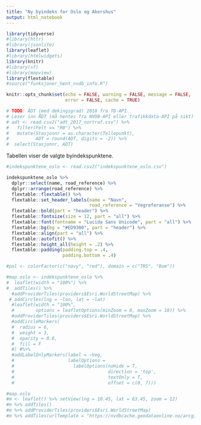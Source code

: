 ```yaml
---
title: "Ny byindeks for Oslo og Akershus"
output: html_notebook
---
```


```r
library(tidyverse)
#library(httr)
#library(jsonlite)
library(leaflet)
#library(htmlwidgets)
library(knitr)
#library(sf)
#library(mapview)
library(flextable)
#source("funksjoner_hent_nvdb_info.R")
```

```r
knitr::opts_chunk$set(echo = FALSE, warning = FALSE, message = FALSE,
                      error = FALSE, cache = TRUE)
```

```r
# TODO: ÅDT (med dekingsgrad) 2018 fra TD-API.
# Leser inn ÅDT (må hentes fra NVDB-API eller trafikkdata-API på sikt)
# adt <- read.csv2("adt_2017_nortraf.csv") %>% 
#   filter(Felt == "R0") %>% 
#   mutate(Stasjonnr = as.character(Tellepunkt),
#          ADT = round(ADT, digits = -2)) %>% 
#  select(Stasjonnr, ADT)
```

Tabellen viser de valgte byindekspunktene. 

```r
#indekspunktene_oslo <- read.csv2("indekspunktene_oslo.csv")

indekspunktene_oslo %>% 
  dplyr::select(name, road_reference) %>% 
  dplyr::arrange(road_reference) %>% 
  flextable::flextable() %>% 
  flextable::set_header_labels(name = "Navn",
                               road_reference = "Vegreferanse") %>% 
  flextable::bold(part = "header") %>% 
  flextable::fontsize(size = 12, part = "all") %>% 
  flextable::font(fontname = "Lucida Sans Unicode", part = "all") %>% 
  flextable::bg(bg = "#ED9300", part = "header") %>% 
  flextable::align(part = "all") %>% 
  flextable::autofit() %>% 
  flextable::height_all(height = .2) %>% 
  flextable::padding(padding.top = .4,
                     padding.bottom = .4)
```

```r
#pal <- colorFactor(c("navy", "red"), domain = c("TRS", "Bom"))

#map.oslo <- indekspunktene_oslo %>% 
#  leaflet(width = "100%") %>% 
#  addTiles() %>% 
  #addProviderTiles(providers$Esri.WorldStreetMap) %>% 
 # addCircles(lng = ~lon, lat = ~lat)
  #leaflet(width = "100%", 
  #        options = leafletOptions(minZoom = 0, maxZoom = 18)) %>% 
  #addProviderTiles(providers$Esri.WorldStreetMap) %>% 
  #addCircleMarkers(
  #  radius = 6,
  #  weight = 3,
  #  opacity = 0.6,
  #  fill = F
  #) #%>% 
  #addLabelOnlyMarkers(label = ~Veg,
  #                    labelOptions = 
  #                      labelOptions(noHide = T, 
  #                                   direction = 'top', 
  #                                   textOnly = T,
  #                                   offset = c(0, 7)))
```


```r
#map.oslo
#m <- leaflet() %>% setView(lng = 10.45, lat = 63.45, zoom = 12)
#m %>% addTiles()
#m %>% addProviderTiles(providers$Esri.WorldStreetMap)
#m %>% addTiles(urlTemplate = "https://nvdbcache.geodataonline.no/arcgis/rest/services/Trafikkportalen/GeocacheTrafikkJPG/MapServer/tile/{z}/{x}/{y}")
```


